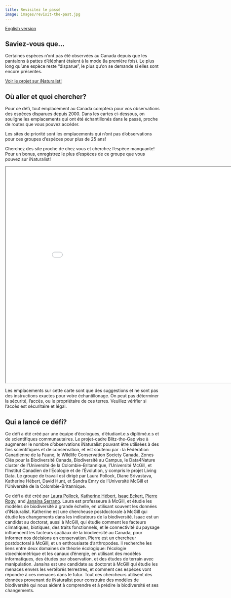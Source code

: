 ```yaml
---
title: Revisitez le passé
image: images/revisit-the-past.jpg
---
```


[English version](https://pollocklab.github.io/blitz-the-gap/challenges/challenge1_revisit-the-past.html){.btn .btn-secondary .btn role="button"}

## Saviez-vous que…

Certaines espèces n’ont pas été observées au Canada depuis que les pantalons à pattes d’éléphant étaient à la mode (la première fois). Le plus long qu’une espèce reste “disparue”, le plus qu’on se demande si elles sont encore présentes.

[Voir le projet sur iNaturalist!](https://inaturalist.ca/projects/blitz-the-gap-revisiting-the-past){.btn .btn-primary .btn role="button"}

## Où aller et quoi chercher?

Pour ce défi, tout emplacement au Canada comptera pour vos observations des espèces disparues depuis 2000. Dans les cartes ci-dessous, on souligne les emplacements qui ont été échantillonés dans le passé, proche de routes que vous pouvez accéder.

Les sites de priorité sont les emplacements qui n'ont pas d'observations pour ces groupes d'espèces pour plus
de 25 ans!

Cherchez des site proche de chez vous et cherchez l'espèce manquante! Pour un bonus, enregistrez le plus d'espèces de ce groupe que vous pouvez sur iNaturalist!

```{=html}
<iframe width="900" height="700" src="maps/historical-challenge/last_seen_species.html"></iframe>
```

::: callout-warning
Les emplacements sur cette carte sont que des suggestions et ne sont pas des instructions exactes pour votre échantillonage. On peut pas déterminer la sécurité, l'accès, ou le propriétaire de ces terres. Veuillez vérifier si l'accès est sécuritaire et légal.
:::

## **Qui a lancé ce défi?**

Ce défi a été créé par une équipe d'écologues, d'étudiant.e.s diplômé.e.s et de scientifiques communautaires. Le projet-cadre Blitz-the-Gap vise à augmenter le nombre d'observations iNaturalist pouvant être utilisées à des fins scientifiques et de conservation, et est soutenu par : la Fédération Canadienne de la Faune, le Wildlife Conservation Society Canada, Zones Clés pour la Biodiversité Canada, Biodiversité au Campus, le Data4Nature cluster de l’Université de la Colombie-Britannique, l’Université McGill, et l’Institut Canadien de l’Écologie et de l’Évolution, y compris le projet Living Data. Le groupe de travail est dirigé par Laura Pollock, Diane Srivastava, Katherine Hébert, David Hunt, et Sandra Emry de l’Université McGill et l’Université de la Colombie-Britannique.

Ce défi a été créé par [Laura Pollock](https://qbiodiversity.org/), [Katherine Hébert](https://katherinehebert.github.io/), [Isaac Eckert](https://www.isaaceckert.ca/), [Pierre Rogy](https://www.researchgate.net/profile/Pierre-Rogy), and [Janaína Serrano](https://www.researchgate.net/profile/Janaina-Serrano). Laura est professeure à McGill, et étudie les modèles de biodiversité à grande échelle, en utilisant souvent les données d'iNaturalist. Katherine est une chercheuse postdoctorale à McGill qui étudie les changements dans les indicateurs de la biodiversité. Isaac est un candidat au doctorat, aussi à McGill, qui étudie comment les facteurs climatiques, biotiques, des traits fonctionnels, et le connectivité du paysage influencent les facteurs spatiaux de la biodiversité au Canada, pour informer nos décisions en conservation. Pierre est un chercheur postdoctoral à McGill, et un enthousiaste d'arthropodes. Il recherche les liens entre deux domaines de théorie écologique: l'écologie stoechiométrique et les canaux d'énergie, en utilisant des modèles informatiques, des études par observation, et des études de terrain avec manipulation. Janaína est une candidate au doctorat à McGill qui étudie les menaces envers les vertébrés terrestres, et comment ces espèces vont répondre à ces menaces dans le futur. Tout ces chercheurs utilisent des données provenant de iNaturalist pour construire des modèles de biodiversité qui nous aident à comprendre et à prédire la biodiversité et ses changements.
